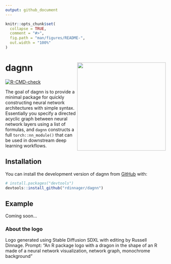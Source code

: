 ```yaml
---
output: github_document
---
```


<!-- README.md is generated from README.Rmd. Please edit that file -->

```r
knitr::opts_chunk$set(
  collapse = TRUE,
  comment = "#>",
  fig.path = "man/figures/README-",
  out.width = "100%"
)
```

# dagnn <img src="man/figures/logo.png" align="right" height="278" />

<!-- badges: start -->
[![R-CMD-check](https://github.com/rdinnager/dagnn/actions/workflows/R-CMD-check.yaml/badge.svg)](https://github.com/rdinnager/dagnn/actions/workflows/R-CMD-check.yaml)
<!-- badges: end -->

The goal of dagnn is to provide a minimal package for quickly constructing neural network architectures with simple syntax. Essentially you specify a directed acyclic graph between neural network layers using a list of formulas, and `dagnn` constructs a full `torch::nn_module()` that can be used in downstream deep learning workflows.

## Installation

You can install the development version of dagnn from [GitHub](https://github.com/) with:

``` r
# install.packages("devtools")
devtools::install_github("rdinnager/dagnn")
```

## Example

Coming soon...

### About the logo
Logo generated using Stable Diffusion SDXL with editing by Russell Dinnage. 
Prompt: "An R package logo with a dragon in the shape of an R made of a neural network visualization, network graph, monochrome background"